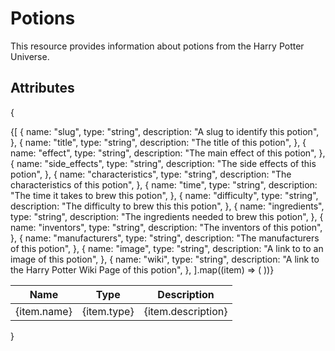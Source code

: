 # Potions

This resource provides information about potions from the Harry Potter Universe.

## Attributes

{

<table>
  <thead>
    <tr>
      <th>Name</th>
      <th>Type</th>
      <th>Description</th>
    </tr>
  </thead>
  <tbody>
    {[
      {
        name: "slug",
        type: "string",
        description: "A slug to identify this potion",
      },
      {
        name: "title",
        type: "string",
        description: "The title of this potion",
      },
      {
        name: "effect",
        type: "string",
        description: "The main effect of this potion",
      },
      {
        name: "side_effects",
        type: "string",
        description: "The side effects of this potion",
      },
      {
        name: "characteristics",
        type: "string",
        description: "The characteristics of this potion",
      },
      {
        name: "time",
        type: "string",
        description: "The time it takes to brew this potion",
      },
      {
        name: "difficulty",
        type: "string",
        description: "The difficulty to brew this this potion",
      },
      {
        name: "ingredients",
        type: "string",
        description: "The ingredients needed to brew this potion",
      },
      {
        name: "inventors",
        type: "string",
        description: "The inventors of this potion",
      },
      {
        name: "manufacturers",
        type: "string",
        description: "The manufacturers of this potion",
      },
      {
        name: "image",
        type: "string",
        description: "A link to to an image of this potion",
      },
      {
        name: "wiki",
        type: "string",
        description: "A link to the Harry Potter Wiki Page of this potion",
      },
    ].map((item) => (
      <tr key={item.name}>
        <td>{item.name}</td>
        <td>{item.type}</td>
        <td>{item.description}</td>
      </tr>
    ))}
  </tbody>
</table>
}

